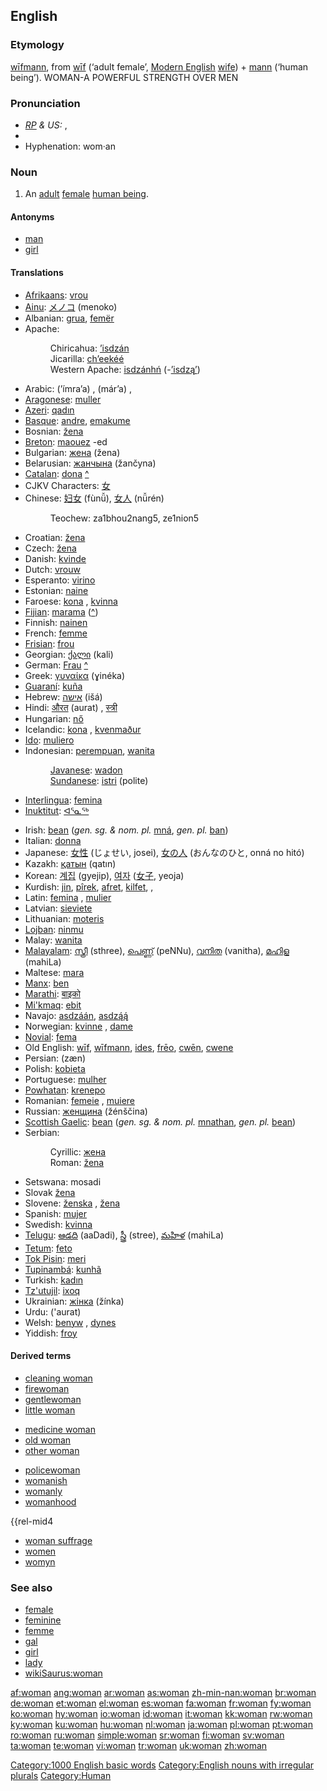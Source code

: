 {{wikipedia|dab=woman (disambiguation)|woman}}
==English==

{{rank|enough|quite|brought|231|woman|want|home|whose}}

===Etymology===
{{OE.}} [[wifmann|wīfmann]], from [[wif|wīf]] (‘adult female’, [[Modern English]] [[wife]]) + [[mann]] (‘human being’).
WOMAN-A POWERFUL STRENGTH OVER MEN

===Pronunciation===
* ''[[RP]] & US:'' {{IPA|/ˈwʊmən/}}, {{SAMPA|/"wUm@n/}}
* {{audio|en-us-woman.ogg|Audio (US)}}
* Hyphenation: wom·an

===Noun===
{{wikipedia}}
{{en-noun|women}}

# An [[adult]] [[female]] [[human being]].

====Antonyms====
* [[man]]
* [[girl]]

====Translations====
{{trans-top|adult female human being}}
* [[Afrikaans]]: [[vrou]]
* [[Ainu]]: [[メノコ]] (menoko)
* Albanian: [[grua]], [[femër]]
* Apache:
*: Chiricahua: [[’isdzán]]
*: Jicarilla: [[ch’eekéé]]
*: Western Apache: [[isdzánhń]] (-[[’isdzą’]])
* Arabic: {{ARchar|[[امراة|امرأة]]}} (’ímra’a) {{f}}, {{ARchar|[[مراة|مرأة]]}} (már’a) {{f}}, {{ARchar|[[نساء]]}} {{p}}
* [[Aragonese]]: [[muller]] {{f}}
* [[Azeri]]: [[qadın]]
* [[Basque]]: [[andre]], [[emakume]]
* Bosnian: [[žena#Bosnian|žena]] {{f}}
* [[Breton]]: [[maouez]] {{f}} -ed {{p}}
* Bulgarian: [[жена#Bulgarian|жена]] (žena) {{f}}
* Belarusian: [[жанчына]] (žančyna)  {{f}}
* [[Catalan]]: [[dona]] {{f}} [[:ca:dona|^]]
* CJKV Characters: [[女]]
* Chinese: [[妇女]] (fùnǚ), [[女人]] (nǚrén)
*: Teochew: za1bhou2nang5, ze1nion5
* Croatian: [[žena#Croatian|žena]] {{f}}
* Czech: [[žena#Czech|žena]] {{f}}
* Danish: [[kvinde]] {{c}}
* Dutch: [[vrouw]] {{f}}
* Esperanto: [[virino]]
* Estonian: [[naine]]
* Faroese: [[kona]] {{f}}, [[kvinna]] {{f}}
* [[Fijian]]: [[marama]] ([[:fj:marama|^]])
* Finnish: [[nainen]]
* French: [[femme]] {{f}}
* [[Frisian]]: [[frou]]
* Georgian: [[ქალი]] (kali)
* German: [[Frau]] {{f}} [[:de:Frau|^]]
* Greek: [[γυναίκα]] (ɣinéka) {{f}}
* [[Guaraní]]: [[kuña]]
* Hebrew: [[אישה]] (išá) {{f}}
* Hindi: [[औरत]] (aurat) {{f}}, [[स्त्री]]
* Hungarian: [[nő]]
* Icelandic: [[kona]] {{f}}, [[kvenmaður]] {{m}}
* [[Ido]]: [[muliero]]
* Indonesian: [[perempuan]], [[wanita]]
*: [[Javanese]]: [[wadon]]
*: [[Sundanese]]: [[istri]] (polite)
* [[Interlingua]]: [[femina]]
* [[Inuktitut]]: [[ᐊᕐᓇᖅ]]
{{trans-mid}}
* Irish: [[bean]] (''gen. sg. & nom. pl.'' [[mná]], ''gen. pl.'' [[ban#Irish|ban]])
* Italian: [[donna]] {{f}}
* Japanese: [[女性]] (じょせい, josei), [[女の人]] (おんなのひと, onná no hitó)
* Kazakh: [[қатын]] (qatın)
* Korean: [[계집]] (gyejip), [[여자]] ([[女子]], yeoja)
* Kurdish: [[jin]], [[pîrek]], [[afret]], [[kilfet]], {{KUchar|[[ژن]]}}, {{KUchar|[[ئافره‌ت]]}}
* Latin: [[femina]] {{f}}, [[mulier]] {{f}}
* Latvian: [[sieviete]] {{f}}
* Lithuanian: [[moteris]] {{f}}
* [[Lojban]]: [[ninmu]]
* Malay: [[wanita]]
* [[Malayalam]]: [[സ്ത്രീ]] (sthree), [[പെണ്ണ്]] (peNNu), [[വനിത]] (vanitha), [[മഹിള]] (mahiLa)
* Maltese: [[mara]]
* [[Manx]]: [[ben#Manx|ben]] {{f}}
* [[Marathi]]: [[बाइको]]
* [[Mi'kmaq]]: [[ebit]]
* Navajo: [[asdzáán]], [[asdzą́ą́]]
* Norwegian: [[kvinne]] {{c}}, [[dame ]] {{c}}
* [[Novial]]: [[fema]]
* Old English: [[wif|wīf]], [[wifmann|wīfmann]], [[ides]], [[freo|frēo]], [[cwen|cwēn]], [[cwene]]
* Persian: {{FAchar|[[زن|زَن]]}} (zæn)
* Polish: [[kobieta]] {{f}}
* Portuguese: [[mulher]] {{f}}
* [[Powhatan]]: [[krenepo]]
* Romanian: [[femeie]] {{f}}, [[muiere]] {{f}}
* Russian: [[женщина]] (žénščina) {{f}}
* [[Scottish Gaelic]]: [[bean#Scottish Gaelic|bean]] {{f}} (''gen. sg. & nom. pl.'' [[mnathan]], ''gen. pl.'' [[bean#Scottish Gaelic|bean]])
* Serbian:
*: Cyrillic: [[жена#Serbian|жена]] {{f}}
*: Roman: [[žena#Serbian|žena]] {{f}}
* Setswana: mosadi
* Slovak [[žena]] {{f}}
* Slovene: [[ženska]] {{f}}, [[žena]] {{f}}
* Spanish: [[mujer]] {{f}}
* Swedish: [[kvinna]] {{c}}
* [[Telugu]]: [[ఆడది]] (aaDadi), [[స్త్రీ]] (stree), [[మహిళ]] (mahiLa)
* [[Tetum]]: [[feto]]
* [[Tok Pisin]]: [[meri]]
* [[Tupinambá]]: [[kunhã]]
* Turkish: [[kadın]]
* [[Tz'utujil]]: [[ixoq]]
* Ukrainian: [[жінка]] (žínka) {{f}}
* Urdu: {{URchar|[[عورت]]}} ('aurat) {{f}}
* Welsh: [[benyw]] {{f}}, [[dynes]] {{f}}
* Yiddish: [[froy]] {{f}}
{{trans-bottom}}

====Derived terms====
{{rel-top4|terms derived from woman}}
* [[cleaning woman]]
* [[firewoman]]
* [[gentlewoman]]
* [[little woman]]
{{rel-mid4}}
* [[medicine woman]]
* [[old woman]]
* [[other woman]]
{{rel-mid4}}
* [[policewoman]]
* [[womanish]]
* [[womanly]]
* [[womanhood]]
{{rel-mid4
* [[woman suffrage]]
* [[women]]
* [[womyn]]
{{rel-bottom}}

===See also===
* [[female]]
* [[feminine]]
* [[femme]]
* [[gal]]
* [[girl]]
* [[lady]]
* [[wikiSaurus:woman]]

[[Category:1000 English basic words]]
[[Category:English nouns with irregular plurals]]
[[Category:Human]]

[[af:woman]]
[[ang:woman]]
[[ar:woman]]
[[as:woman]]
[[zh-min-nan:woman]]
[[br:woman]]
[[de:woman]]
[[et:woman]]
[[el:woman]]
[[es:woman]]
[[fa:woman]]
[[fr:woman]]
[[fy:woman]]
[[ko:woman]]
[[hy:woman]]
[[io:woman]]
[[id:woman]]
[[it:woman]]
[[kk:woman]]
[[rw:woman]]
[[ky:woman]]
[[ku:woman]]
[[hu:woman]]
[[nl:woman]]
[[ja:woman]]
[[pl:woman]]
[[pt:woman]]
[[ro:woman]]
[[ru:woman]]
[[simple:woman]]
[[sr:woman]]
[[fi:woman]]
[[sv:woman]]
[[ta:woman]]
[[te:woman]]
[[vi:woman]]
[[tr:woman]]
[[uk:woman]]
[[zh:woman]]
